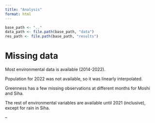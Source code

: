 ```yaml
---
title: "Analysis"
format: html
---
```


```r
base_path <- ".."
data_path <- file.path(base_path, "data")
res_path <- file.path(base_path, "results")
```



# Missing data

Most environmental data is available (2014-2022).

Population for 2022 was not available, so it was linearly interpolated.

Greenness has a few missing observations at different months for Moshi and Siha.

The rest of environmental variables are available until 2021 (inclusive), except for rain in Siha.

--



